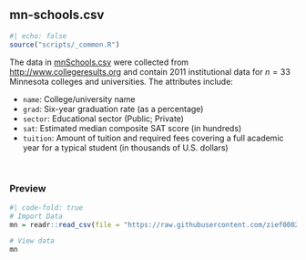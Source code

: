 ## mn-schools.csv {#mn-schools}

```r
#| echo: false
source("scripts/_common.R")
```

The data in [mnSchools.csv](https://raw.githubusercontent.com/zief0002/modeling/main/data/mn-schools.csv) were collected from [http://www.collegeresults.org](http://www.collegeresults.org) and contain 2011 institutional data for $n=33$ Minnesota colleges and universities. The attributes include:

- `name`: College/university name
- `grad`: Six-year graduation rate (as a percentage)
- `sector`: Educational sector (Public; Private)
- `sat`: Estimated median composite SAT score (in hundreds)
- `tuition`: Amount of tuition and required fees covering a full academic year for a typical student (in thousands of U.S. dollars)


<br />


### Preview

```r
#| code-fold: true
# Import Data
mn = readr::read_csv(file = "https://raw.githubusercontent.com/zief0002/modeling/main/data/mn-schools.csv")

# View data
mn
```


<br />


